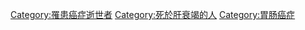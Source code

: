{{main|肝癌}}
[[Category:罹患癌症逝世者|Category:罹患癌症逝世者]]
[[Category:死於肝衰竭的人|Category:死於肝衰竭的人]]
[[Category:胃肠癌症|Category:胃肠癌症]]